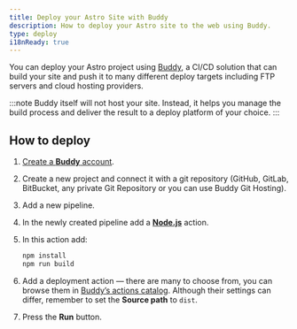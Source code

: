 ```yaml
---
title: Deploy your Astro Site with Buddy
description: How to deploy your Astro site to the web using Buddy.
type: deploy
i18nReady: true
---
```


You can deploy your Astro project using [Buddy](https://buddy.works/), a CI/CD solution that can build your site and push it to many different deploy targets including FTP servers and cloud hosting providers.

:::note
Buddy itself will not host your site. Instead, it helps you manage the build process and deliver the result to a deploy platform of your choice.
:::

## How to deploy

1. [Create a **Buddy** account](https://buddy.works/sign-up).
2. Create a new project and connect it with a git repository (GitHub, GitLab, BitBucket, any private Git Repository or you can use Buddy Git Hosting).
3. Add a new pipeline.
4. In the newly created pipeline add a **[Node.js](https://buddy.works/actions/node-js)** action.
5. In this action add:

   ```bash
   npm install
   npm run build
   ```

6. Add a deployment action — there are many to choose from, you can browse them in [Buddy’s actions catalog](https://buddy.works/actions). Although their settings can differ, remember to set the **Source path** to `dist`.
7. Press the **Run** button.
